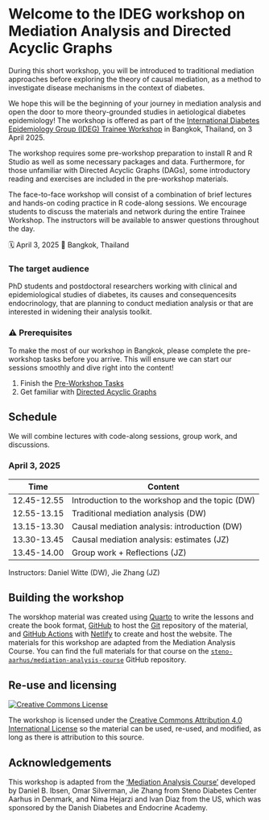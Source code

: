 # Welcome to the IDEG workshop on Mediation Analysis and Directed Acyclic Graphs {.unnumbered}

During this short workshop, you will be introduced to traditional
mediation approaches before exploring the theory of causal mediation, as
a method to investigate disease mechanisms in the context of diabetes.

We hope this will be the beginning of your journey in mediation analysis
and open the door to more theory-grounded studies in aetiological
diabetes epidemiology! The workshop is offered as part of the
[International Diabetes Epidemiology Group (IDEG) Trainee
Workshop](https://www.ideg-diabetes.org/idegtraineeworkshop) in Bangkok,
Thailand, on 3 April 2025.

The workshop requires some pre-workshop preparation to install R and R
Studio as well as some necessary packages and data. Furthermore, for
those unfamiliar with Directed Acyclic Graphs (DAGs), some introductory
reading and exercises are included in the pre-workshop materials.

The face-to-face workshop will consist of a combination of brief
lectures and hands-on coding practice in R code-along sessions. We
encourage students to discuss the materials and network during the
entire Trainee Workshop. The instructors will be available to answer
questions throughout the day.

🗓 April 3, 2025 🏨 Bangkok, Thailand

### The target audience

PhD students and postdoctoral researchers working with clinical and
epidemiological studies of diabetes, its causes and consequencesits
endocrinology, that are planning to conduct mediation analysis or that
are interested in widening their analysis toolkit.

### ⚠️ Prerequisites

To make the most of our workshop in Bangkok, please complete the
pre-workshop tasks before you arrive. This will ensure we can start our
sessions smoothly and dive right into the content!

1.  Finish the [Pre-Workshop Tasks](/preamble/precourse.qmd)
2.  Get familiar with [Directed Acyclic
    Graphs](/preamble/Introduction-to-DAGs.qmd)

## Schedule

We will combine lectures with code-along sessions, group work, and
discussions.

::: panel-tabset
### April 3, 2025

| Time        | Content                                         |
|-------------|-------------------------------------------------|
| 12.45-12.55 | Introduction to the workshop and the topic (DW) |
| 12.55-13.15 | Traditional mediation analysis (DW)             |
| 13.15-13.30 | Causal mediation analysis: introduction (DW)    |
| 13.30-13.45 | Causal mediation analysis: estimates (JZ)       |
| 13.45-14.00 | Group work + Reflections (JZ)                   |

Instructors: Daniel Witte (DW), Jie Zhang (JZ)
:::

## Building the workshop

The worskhop material was created using [Quarto](https://quarto.org/) to
write the lessons and create the book format,
[GitHub](https://github.com/) to host the [Git](https://git-scm.com/)
repository of the material, and [GitHub
Actions](https://github.com/features/actions) with
[Netlify](https://www.netlify.com/) to create and host the website. The
materials for this workshop are adapted from the Mediation Analysis
Course. You can find the full materials for that course on the
[`steno-aarhus/mediation-analysis-course`](https://github.com/steno-aarhus/IDEG-mediation-course)
GitHub repository.

## Re-use and licensing {#licensing}

<a rel="license" href="http://creativecommons.org/licenses/by/4.0/"><img src="https://i.creativecommons.org/l/by/4.0/80x15.png" alt="Creative Commons License" style="border-width:0"/></a>

The workshop is licensed under the [Creative Commons Attribution 4.0
International License](https://creativecommons.org/licenses/by/4.0/) so
the material can be used, re-used, and modified, as long as there is
attribution to this source.

## Acknowledgements

This workshop is adapted from the ['Mediation Analysis
Course'](https://github.com/steno-aarhus/mediation-analysis-course)
developed by Daniel B. Ibsen, Omar Silverman, Jie Zhang from Steno
Diabetes Center Aarhus in Denmark, and Nima Hejarzi and Ivan Diaz from
the US, which was sponsored by the Danish Diabetes and Endocrine
Academy.
